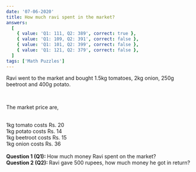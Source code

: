 ```yaml
---
date: '07-06-2020'
title: How much ravi spent in the market?
answers:
  [
    { value: 'Q1: 111, Q2: 389', correct: true },
    { value: 'Q1: 109, Q2: 391', correct: false },
    { value: 'Q1: 101, Q2: 399', correct: false },
    { value: 'Q1: 121, Q2: 379', correct: false },
  ]
tags: ['Math Puzzles']
---
```


Ravi went to the market and bought 1.5kg tomatoes, 2kg onion, 250g beetroot and 400g potato.

<br />

The market price are,

<br />
1kg tomato costs Rs. 20
<br />
1kg potato costs Rs. 14
<br />
1kg beetroot costs Rs. 15
<br />
1kg onion costs Rs. 36

<br />
<br />
<strong>Question 1 (Q1): </strong> How much money Ravi spent on the market?
<br />
<strong>Question 2 (Q2): </strong> Ravi gave 500 rupees, how much money he got
in return?
